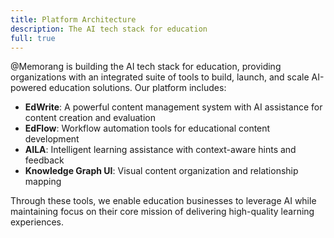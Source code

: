 ```yaml
---
title: Platform Architecture
description: The AI tech stack for education
full: true
---
```



@Memorang is building the AI tech stack for education, providing organizations with an integrated suite of tools to build, launch, and scale AI-powered education solutions. Our platform includes:

- **EdWrite**: A powerful content management system with AI assistance for content creation and evaluation
- **EdFlow**: Workflow automation tools for educational content development
- **AILA**: Intelligent learning assistance with context-aware hints and feedback
- **Knowledge Graph UI**: Visual content organization and relationship mapping

Through these tools, we enable education businesses to leverage AI while maintaining focus on their core mission of delivering high-quality learning experiences.
